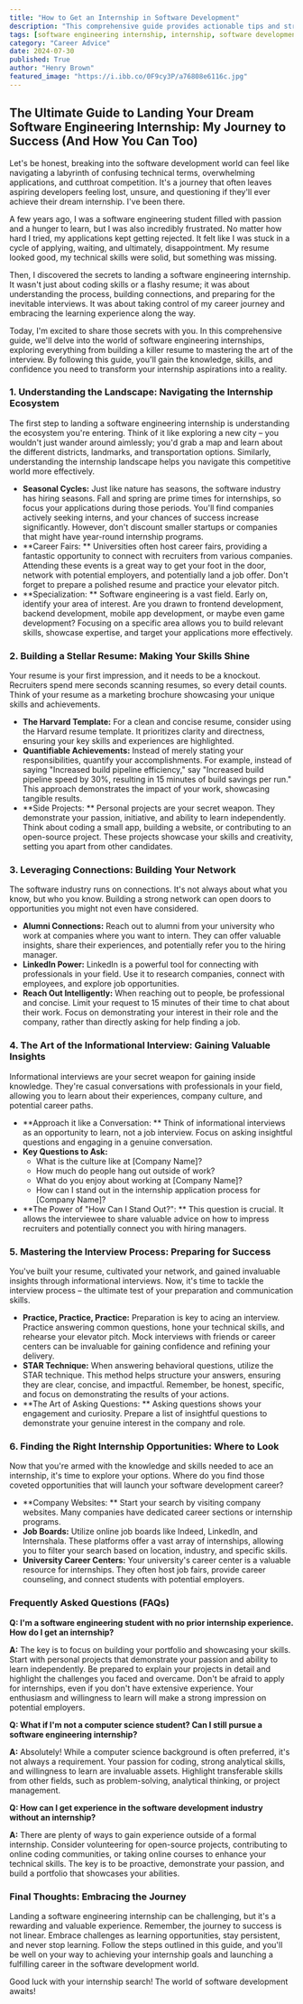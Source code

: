```yaml
---
title: "How to Get an Internship in Software Development"
description: "This comprehensive guide provides actionable tips and strategies for securing a software engineering internship, covering resume building, networking, interview preparation, and finding internship opportunities."
tags: [software engineering internship, internship, software development, resume, networking, interview, job search, career advice, coding, technology, tech, computer science, career, job hunting]
category: "Career Advice"
date: 2024-07-30
published: True
author: "Henry Brown"
featured_image: "https://i.ibb.co/0F9cy3P/a76808e6116c.jpg"
---
```


## The Ultimate Guide to Landing Your Dream Software Engineering Internship: My Journey to Success (And How You Can Too)

Let's be honest, breaking into the software development world can feel like navigating a labyrinth of confusing technical terms, overwhelming applications, and cutthroat competition. It's a journey that often leaves aspiring developers feeling lost, unsure, and questioning if they'll ever achieve their dream internship. I've been there.

A few years ago, I was a software engineering student filled with passion and a hunger to learn, but I was also incredibly frustrated. No matter how hard I tried, my applications kept getting rejected. It felt like I was stuck in a cycle of applying, waiting, and ultimately, disappointment. My resume looked good, my technical skills were solid, but something was missing.

Then, I discovered the secrets to landing a software engineering internship. It wasn't just about coding skills or a flashy resume; it was about understanding the process, building connections, and preparing for the inevitable interviews. It was about taking control of my career journey and embracing the learning experience along the way.

Today, I'm excited to share those secrets with you. In this comprehensive guide, we'll delve into the world of software engineering internships, exploring everything from building a killer resume to mastering the art of the interview.  By following this guide, you'll gain the knowledge, skills, and confidence you need to transform your internship aspirations into a reality.

### 1.  Understanding the Landscape:  Navigating the Internship Ecosystem

The first step to landing a software engineering internship is understanding the ecosystem you're entering. Think of it like exploring a new city – you wouldn't just wander around aimlessly; you'd grab a map and learn about the different districts, landmarks, and transportation options. Similarly, understanding the internship landscape helps you navigate this competitive world more effectively.

* **Seasonal Cycles:**  Just like nature has seasons, the software industry has hiring seasons. Fall and spring are prime times for internships, so focus your applications during those periods. You'll find companies actively seeking interns, and your chances of success increase significantly. However, don't discount smaller startups or companies that might have year-round internship programs.
* **Career Fairs: **  Universities often host career fairs, providing a fantastic opportunity to connect with recruiters from various companies. Attending these events is a great way to get your foot in the door, network with potential employers, and potentially land a job offer. Don't forget to prepare a polished resume and practice your elevator pitch.
* **Specialization: ** Software engineering is a vast field. Early on, identify your area of interest. Are you drawn to frontend development, backend development, mobile app development, or maybe even game development? Focusing on a specific area allows you to build relevant skills, showcase expertise, and target your applications more effectively.

### 2.  Building a Stellar Resume:  Making Your Skills Shine

Your resume is your first impression, and it needs to be a knockout. Recruiters spend mere seconds scanning resumes, so every detail counts.  Think of your resume as a marketing brochure showcasing your unique skills and achievements. 

* **The Harvard Template:**  For a clean and concise resume, consider using the Harvard resume template. It prioritizes clarity and directness, ensuring your key skills and experiences are highlighted.
* **Quantifiable Achievements:**  Instead of merely stating your responsibilities, quantify your accomplishments. For example, instead of saying "Increased build pipeline efficiency," say "Increased build pipeline speed by 30%, resulting in 15 minutes of build savings per run." This approach demonstrates the impact of your work, showcasing tangible results.
* **Side Projects: **   Personal projects are your secret weapon. They demonstrate your passion, initiative, and ability to learn independently. Think about coding a small app, building a website, or contributing to an open-source project. These projects showcase your skills and creativity, setting you apart from other candidates.

### 3.  Leveraging Connections:  Building Your Network

The software industry runs on connections.  It's not always about what you know, but who you know.  Building a strong network can open doors to opportunities you might not even have considered.

* **Alumni Connections:**  Reach out to alumni from your university who work at companies where you want to intern. They can offer valuable insights, share their experiences, and potentially refer you to the hiring manager. 
* **LinkedIn Power:** LinkedIn is a powerful tool for connecting with professionals in your field. Use it to research companies, connect with employees, and explore job opportunities.  
* **Reach Out Intelligently:** When reaching out to people, be professional and concise.  Limit your request to 15 minutes of their time to chat about their work. Focus on demonstrating your interest in their role and the company, rather than directly asking for help finding a job.

### 4.  The Art of the Informational Interview:  Gaining Valuable Insights

Informational interviews are your secret weapon for gaining inside knowledge.  They're casual conversations with professionals in your field, allowing you to learn about their experiences, company culture, and potential career paths.

* **Approach it like a Conversation: **  Think of informational interviews as an opportunity to learn, not a job interview.  Focus on asking insightful questions and engaging in a genuine conversation.
* **Key Questions to Ask:**
    * What is the culture like at [Company Name]?
    * How much do people hang out outside of work?
    * What do you enjoy about working at [Company Name]?
    * How can I stand out in the internship application process for [Company Name]?
* **The Power of "How Can I Stand Out?": **  This question is crucial.  It allows the interviewee to share valuable advice on how to impress recruiters and potentially connect you with hiring managers.

### 5.  Mastering the Interview Process:  Preparing for Success

You've built your resume, cultivated your network, and gained invaluable insights through informational interviews. Now, it's time to tackle the interview process – the ultimate test of your preparation and communication skills. 

* **Practice, Practice, Practice:**  Preparation is key to acing an interview. Practice answering common questions, hone your technical skills, and rehearse your elevator pitch.  Mock interviews with friends or career centers can be invaluable for gaining confidence and refining your delivery.
* **STAR Technique:**  When answering behavioral questions, utilize the STAR technique. This method helps structure your answers, ensuring they are clear, concise, and impactful. Remember, be honest, specific, and focus on demonstrating the results of your actions.
* **The Art of Asking Questions: ** Asking questions shows your engagement and curiosity.  Prepare a list of insightful questions to demonstrate your genuine interest in the company and role.

### 6.  Finding the Right Internship Opportunities:  Where to Look

Now that you're armed with the knowledge and skills needed to ace an internship, it's time to explore your options.  Where do you find those coveted opportunities that will launch your software development career?

* **Company Websites: **  Start your search by visiting company websites.  Many companies have dedicated career sections or internship programs. 
* **Job Boards:**  Utilize online job boards like Indeed, LinkedIn, and Internshala.  These platforms offer a vast array of internships, allowing you to filter your search based on location, industry, and specific skills.
* **University Career Centers:** Your university's career center is a valuable resource for internships. They often host job fairs, provide career counseling, and connect students with potential employers.

### Frequently Asked Questions (FAQs)

**Q: I'm a software engineering student with no prior internship experience. How do I get an internship?**

**A:**  The key is to focus on building your portfolio and showcasing your skills.  Start with personal projects that demonstrate your passion and ability to learn independently.  Be prepared to explain your projects in detail and highlight the challenges you faced and overcame.  Don't be afraid to apply for internships, even if you don't have extensive experience.  Your enthusiasm and willingness to learn will make a strong impression on potential employers.

**Q: What if I'm not a computer science student? Can I still pursue a software engineering internship?**

**A:**  Absolutely!  While a computer science background is often preferred, it's not always a requirement.   Your passion for coding, strong analytical skills, and willingness to learn are invaluable assets.   Highlight transferable skills from other fields, such as problem-solving, analytical thinking, or project management.

**Q: How can I get experience in the software development industry without an internship?**

**A:**  There are plenty of ways to gain experience outside of a formal internship. Consider volunteering for open-source projects, contributing to online coding communities, or taking online courses to enhance your technical skills.  The key is to be proactive, demonstrate your passion, and build a portfolio that showcases your abilities.

### Final Thoughts: Embracing the Journey

Landing a software engineering internship can be challenging, but it's a rewarding and valuable experience.  Remember, the journey to success is not linear.  Embrace challenges as learning opportunities,  stay persistent, and never stop learning.  Follow the steps outlined in this guide, and you'll be well on your way to achieving your internship goals and launching a fulfilling career in the software development world.

Good luck with your internship search!  The world of software development awaits!
